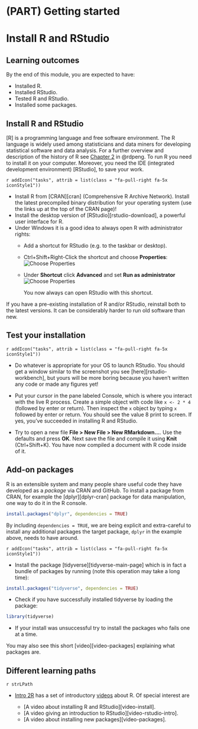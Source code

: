 ```r
```

# (PART) Getting started  {-} 

# Install R and RStudio {#sec-install}

<!-- 
Content from: https://stat545.com/block000_r-rstudio-install.html
-->

## Learning outcomes {#lo-install}

By the end of this module, you are expected to have:

* Installed R.
* Installed RStudio.
<!-- * Installed Git. -->
* Tested R and RStudio. <!--  and Git. -->
* Installed some packages.

## Install R and RStudio {#install-r}

[R] is a programming language and free software environment. The R language is widely used among statisticians and data miners for developing statistical software and data analysis. For a further overview and description of the history of R see [Chapter 2](https://bookdown.org/rdpeng/rprogdatascience/history-and-overview-of-r.html) in @rdpeng. To run R you need to install it on your computer. Moreover, you need the IDE (integrated development environment) [RStudio], to save your work.



<div class = "boxTask">
`r addIcon("tasks", attrib = list(class = "fa-pull-right fa-5x iconStyle1"))`  

* Install R from [CRAN][cran] (Comprehensive R Archive Network). Install the latest precompiled binary distribution for your operating system (use the links up at the top of the CRAN page)!
* Install the desktop version of [RStudio][rstudio-download], a powerful user interface for R. 
<!-- * Install the latest version of [Git][git-install]. If you have problems, see [here][hg-install-git]. -->
* Under Windows it is a good idea to always open R with administrator rights: 
   - Add a shortcut for RStudio (e.g. to the taskbar or desktop).
   - Ctrl+Shift+Right-Click the shortcut and choose **Properties**:
     ![Choose Properties](img/win_admin1.png)
   - Under **Shortcut** click **Advanced** and set **Run as administrator** 
     ![Choose Properties](img/win_admin3.png)
     
     You now always can open RStudio with this shortcut. 
</div>
    
If you have a pre-existing installation of R and/or RStudio, reinstall both to the latest versions. It can be considerably harder to run old software than new.

<!-- * If you upgrade R, you will need to update any packages you have installed. The command below should get you started, though you may need to specify more arguments if, e.g., you have been using a non-default library for your packages. -->

<!--     ``` r -->
<!--     update.packages(ask = FALSE, checkBuilt = TRUE) -->
<!--     ``` -->

<!--   __Note:__ this will only look for updates on CRAN. So if you use a package that lives *only* on GitHub or if you want a development version from GitHub, you will need to  update manually, e.g. via `devtools::install_github()`. -->

## Test your installation

<div class = "boxTask">`r addIcon("tasks", attrib = list(class = "fa-pull-right fa-5x iconStyle1"))`  

* Do whatever is appropriate for your OS to launch RStudio. You should get a window similar to the screenshot you see [here][rstudio-workbench], but yours will be more boring because you haven't written any code or made any figures yet!

* Put your cursor in the pane labeled Console, which is where you interact with the live R process. Create a simple object with code like `x <- 2 * 4` (followed by enter or return). Then inspect the `x` object by typing `x` followed by enter or return. You should see the value 8 print to screen. If yes, you've succeeded in installing R and RStudio.

* Try to open a new file **File > New File > New RMarkdown...**. Use the defaults and press **OK**. Next save the file and compile it using **Knit** (Ctrl+Shift+K). You have now compiled a document with R code inside of it. 

<!-- * Close and restart R. Go to **Tools > Global Options > Git/SVN **. The 'Git executable' field should point to the path where Git is installed. On windows the path looks like `C:/Program Files/Git/bin/git.exe` and on macOS and Linux, the path usually looks something like `/usr/bin/git`. If the field is not filled with a path, have a look at [Chapter 13](https://happygitwithr.com/rstudio-see-git.html) and [14](https://happygitwithr.com/troubleshooting.html) at the [Happy Git][happy-git] site. -->
</div>

## Add-on packages

R is an extensible system and many people share useful code they have developed as a _package_ via CRAN and GitHub. To install a package from CRAN, for example the [dplyr][dplyr-cran] package for data manipulation, one way to do it in the R console.

```r
install.packages("dplyr", dependencies = TRUE)
```

By including `dependencies = TRUE`, we are being explicit and extra-careful to install any additional packages the target package, `dplyr` in the example above, needs to have around. 

<div class = "boxTask">
`r addIcon("tasks", attrib = list(class = "fa-pull-right fa-5x iconStyle1"))`  

* Install the package [tidyverse][tidyverse-main-page] which is in fact a bundle of packages by running (note this operation may take a long time):

```r
install.packages("tidyverse", dependencies = TRUE)
```

* Check if you have successfully installed tidyverse by loading the package:

```r
library(tidyverse)
```

* If your install was unsuccessful try to install the packages who fails one at a time.
</div>

You may also see this short [video][video-packages] explaining what packages are.


## Different learning paths {#lp-install}

`r strLPath`

* [Intro 2R](https://vimeo.com/user114793395) has a set of introductory [videos](https://vimeo.com/user114793395) about R. Of special interest are

   - [A video about installing R and RStudio][video-install].
   - [A video giving an introduction to RStudio][video-rstudio-intro].
   - [A video about installing new packages][video-packages].

